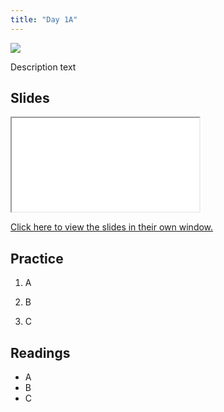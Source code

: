 ```yaml
---
title: "Day 1A"
---
```


![](../img/teaching_2780E3.svg){.hero}

Description text

## Slides

<iframe class="slide-deck" src="./Slides/_1A_Slides.html" title="Day 1A Slideshow">
</iframe>

[Click here to view the slides in their own window.](./Slides/_01A_Slides.html)

## Practice

1.    A

2.    B

3.    C

## Readings

  -   A
  -   B
  -   C
  